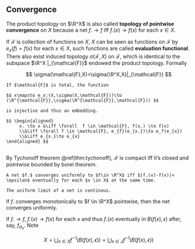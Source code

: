 ## Convergence

The product topology on $\R^X$ is also called **topology of pointwise convergence** on $X$ because a net $f.\to f$ iff $f.(x)\to f(x)$ for each $x \in X$.

If $\mathcal{F}$ is collection of functions on $X$, $X$ can be seen as functions on $\mathcal{F}$ by $e_x(f)=f(x)$ for each $x \in  X$, such functions are called  **evaluation functional**. There also exist induced topology $\sigma\left( \mathcal{F},X \right)$ on $\mathcal{F}$, which is identical to the subspace  $\R^X |_{\mathcal{F}}$ endowed the product topology. Formally 

$$ \sigma(\mathcal{F},X)=\sigma(\R^X,X)|_{\mathcal{F}} $$


```lemma

If $\mathcal{F}$ is total, the function 

$$ x\mapsto e_x:(X,\sigma(X,\mathcal{F}))\to (\R^{\mathcal{F}},\sigma(\R^{\mathcal{F}},\mathcal{F})) $$

is injective and thus an embedding.

```



```proof


$$ \begin{aligned}
	 x. \to x &\iff \forall  f \in \mathcal{F}, f(x.) \to f(x) 
	 \\&\iff \forall f \in \mathcal{F}, e_{f}(e_{x.})\to e_f(e_{x})
	 \\&\iff e_{x.}\to e_{x} 
\end{aligned} $$


```

By Tychonoff theorem \@ref(thm:tychonoff), $\mathcal{F}$ is compact iff it's closed and pointwise bounded by borel theorem. 


```definition
A net $f.$ converges uniformly to $f\in \R^X$ iff $|f.(x)-f(x)|< \epsilon$ eventually for each $x \in X$ at the same time.
```


```theorem

The uniform limit of a net is continous.

```


::: {.theorem #dini name="Dini's Theorem"}

If $f.$ converges monotonically to $f \in \R^X$ pointwise, then the net converges uniformly.

:::

If $f. \to f$, $f.(x)\to f(x)$ for each $x$ and thus $f.(x)$ eventually in $B(f(x),\epsilon)$ after, say, $f_{\alpha_x}$. Note

$$ X=\bigcup_{x \in X} f^{-1}(B(f(x),\epsilon))=\bigcup_{x \in J} f^{-1}(B(f(x),\epsilon)) $$


